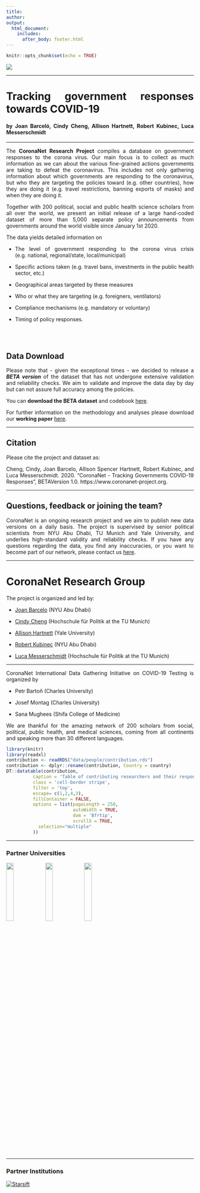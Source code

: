 ```yaml
---
title: 
author: 
output: 
  html_document:
    includes:
      after_body: footer.html
---
```


```r
knitr::opts_chunk$set(echo = TRUE)

```

<!-- ```{js logo-js, echo=FALSE} -->

<!-- $(document).ready(function() { -->
<!--   $('#header').parent().prepend('<div id=\"logo\"><img src=\"img/logo_height.png"\" style=\"position:absolute; top:0; right:0; padding:20px; height:280px\"></div>'); -->
<!--   $('#header').css('margin-right', '270px') -->
<!-- }); -->
<!-- ``` -->


\renewcommand{\topfraction}{.85}
\renewcommand{\bottomfraction}{.7}
\renewcommand{\textfraction}{.15}
\renewcommand{\floatpagefraction}{.66}



![](img/header_wide.png)

<style>
body {
text-align: justify}
</style>

***
# Tracking government responses towards COVID-19 {-}
#### by Joan Barceló, Cindy Cheng, Allison Hartnett, Robert Kubinec, Luca Messerschmidt {-}
***

The **CoronaNet Research Project** compiles a database on government responses to the corona virus. Our main focus is to collect as much information as we can about the various fine-grained actions governments are taking to defeat the coronavirus. This includes not only gathering information about which governments are responding to the coronavirus, but who they are targeting the policies toward (e.g. other countries), how they are doing it (e.g. travel restrictions, banning exports of masks) and when they are doing it.

Together with 200 political, social and public health science scholars from all over the world, we present an initial release of a large hand-coded dataset of more than 5,000 separate policy announcements from governments around the world visible since January 1st 2020.

The data yields detailed information on 

* The level of government responding to the corona virus crisis (e.g. national, regional/state, local/municipal) 

* Specific actions taken (e.g. travel bans, investments in the public health sector, etc.)

* Geographical areas targeted by these measures 

* Who or what they are targeting (e.g. foreigners, ventilators)

* Compliance mechanisms (e.g. mandatory or voluntary) 

* Timing of policy responses.

<br><br>

##  Data Download {-}

Please note that - given the exceptional times - we decided to release a ***BETA version*** of the dataset that has not undergone extensive validation and reliability checks. We aim to validate and improve the data day by day but can not assure full accuracy among the policies. 

You can **download the BETA dataset** and codebook [here](https://coronanet-project.org/download).

For further information on the methodology and analyses please download our **working paper** [here](https://coronanet-project.org/working_papers).

***

##  Citation {-}

Please cite the project and dataset as:

Cheng, Cindy, Joan Barcelo, Allison Spencer Hartnett, Robert Kubinec, and Luca Messerschmidt. 2020. “CoronaNet - Tracking Governments COVID-19 Responses”, BETAVersion 1.0. https://www.coronanet-project.org.


***
##  Questions, feedback or joining the team? {-}

CoronaNet is an ongoing research project and we aim to publish new data versions on a daily basis. The project is supervised by senior political scientists from NYU Abu Dhabi, TU Munich and Yale University, and underlies high-standard validity and reliability checks.
If you have any questions regarding the data, you find any inaccuracies, or you want to become part of our network, please contact us [here](https://forms.gle/2Zc5Rrdq9J43b7NR9).



***
# CoronaNet Research Group {-}


The project is organized and led by:

+ [Joan Barcelo](https://sites.google.com/view/joanbarcelo/home?authuser=1) (NYU Abu Dhabi)

+ [Cindy Cheng](http://cindyyawencheng.com/) (Hochschule für Politik at the TU Munich)

+ [Allison Hartnett](http://www.allisonhartnett.io/) (Yale University)

+ [Robert Kubinec](http://www.robertkubinec.com/#about) (NYU Abu Dhabi)

+ [Luca Messerschmidt ](https://lumesserschmidt.github.io/aboutme/) (Hochschule für Politik at the TU Munich)



***

CoronaNet International Data Gathering Initiative on COVID-19 Testing is organized by

+ Petr Bartoň (Charles University)

+ Josef Montag (Charles University)

+ Sana Mughees (Shifa College of Medicine)



We are thankful for the amazing network of 200 scholars from social, political, public health, and medical sciences, coming from all continents and speaking more than 30 different languages.

```r
library(knitr)
library(readxl)
contribution <- readRDS("data/people/contribution.rds")
contribution <- dplyr::rename(contribution, Country = country)
DT::datatable(contribution,
          caption = 'Table of contributing researchers and their responsible countries',
          class = 'cell-border stripe', 
          filter = 'top',
          escape= c(1,2,4,3),
          fillContainer = FALSE, 
          options = list(pageLength = 250, 
                         autoWidth = TRUE,
                         dom = 'Bfrtip',
                         scrollX = TRUE, 
            selection="multiple"
          ))
```


***
### Partner Universities {-}

<img width="20%" src="img/TUM.jpg"/>
<img width="20%" src="img/TUM.png"/>
<img width="20%" src="img/NYU.png"/>

***
### Partner Institutions {-}
<div style="width:100px; height:75px">
[![Starsift](img/jataware.png)](https://www.jataware.com/)
</div>

